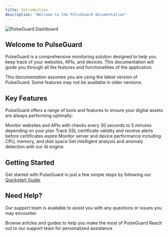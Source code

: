 ```yaml
---
title: Introduction
description: "Welcome to the PulseGuard documentation"
---
```


<img
  className="block"
  src="https://pulseguard.nl/images/dashboard.png"
  alt="PulseGuard Dashboard"
/>


## Welcome to PulseGuard

PulseGuard is a comprehensive monitoring solution designed to help you keep track of your websites, APIs, and devices. This documentation will guide you through all the features and functionalities of the application.

<Note>
  This documentation assumes you are using the latest version of PulseGuard. Some features may not be available in older versions.
</Note>

## Key Features

PulseGuard offers a range of tools and features to ensure your digital assets are always performing optimally:

<CardGroup cols={2}>
  <Card title="Real-time Monitoring" icon="satellite-dish" href="/monitoring/domains">
    Monitor websites and APIs with checks every 30 seconds to 5 minutes depending on your plan
  </Card>
  <Card title="SSL Certificate Monitoring" icon="shield-check" href="/monitoring/domains">
    Track SSL certificate validity and receive alerts before certificates expire
  </Card>
  <Card title="Server Monitoring" icon="server" href="/monitoring/devices">
    Monitor server and device performance including CPU, memory, and disk space
  </Card>
  <Card title="AI-powered Insights" icon="brain" href="/features/ai-insights">
    Get intelligent analysis and anomaly detection with our AI engine
  </Card>
</CardGroup>

## Getting Started

Get started with PulseGuard in just a few simple steps by following our [Quickstart Guide](/quickstart).

## Need Help?

Our support team is available to assist you with any questions or issues you may encounter.

<CardGroup cols={2}>
  <Card title="Knowledge Base" icon="book-open" href="/">
    Browse articles and guides to help you make the most of PulseGuard
  </Card>
  <Card title="Contact Support" icon="life-ring" href="/resources/support">
    Reach out to our support team for personalized assistance
  </Card>
</CardGroup>


